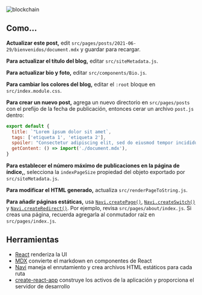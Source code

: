 
<div className={styles["Welcome"]}>

<div>
  <img src={blockchain} className={styles["imagen-principal"]} alt="blockchain" />  
</div>

## Como...

**Actualizar este post,** edit `src/pages/posts/2021-06-29/bienvenidos/document.mdx` y guardar para recargar.

**Para actualizar el título del blog,** editar `src/siteMetadata.js`.

**Para actualizar bio y foto,** editar `src/components/Bio.js`.

**Para cambiar los colores del blog,** editar el `:root` bloque en `src/index.module.css`.

**Para crear un nuevo post,** agrega un nuevo directorio en `src/pages/posts` con el prefijo de la fecha de publicación, entonces cerar un archivo `post.js` dentro:

```jsx
export default {
  title: `"Lorem ipsum dolor sit amet`,
  tags: ['etiqueta 1', 'etiqueta 2'],
  spoiler: "Consectetur adipiscing elit, sed do eiusmod tempor incididunt.",
  getContent: () => import('./document.mdx'),
}
```

**Para establecer el número máximo de publicaciones en la página de índice,**, selecciona la `indexPageSize` propiedad del objeto exportado por `src/siteMetadata.js`.

**Para modificar el HTML generado,** actualiza `src/renderPageToString.js`.

**Para añadir páginas estáticas,** usa [`Navi.createPage()`](https://frontarm.com/navi/reference/declarations/#createpage), [`Navi.createSwitch()`](https://frontarm.com/navi/reference/declarations/#createswitch) y [`Navi.createRedirect()`](https://frontarm.com/navi/reference/declarations/#createredirect). Por ejemplo, revisa `src/pages/about/index.js`. Si creas una página, recuerda agregarla al conmutador raíz en `src/pages/index.js`.


## Herramientas

- [React](https://reactjs.org) renderiza la UI
- [MDX](https://mdxjs.com) convierte el markdown en componentes de React
- [Navi](https://frontarm.com/navi/) maneja el enrutamiento y crea archivos HTML estáticos para cada ruta
- [create-react-app](https://reactjs.org/docs/create-a-new-react-app.html) construye los activos de la aplicación y proporciona el servidor de desarrollo

</div>
